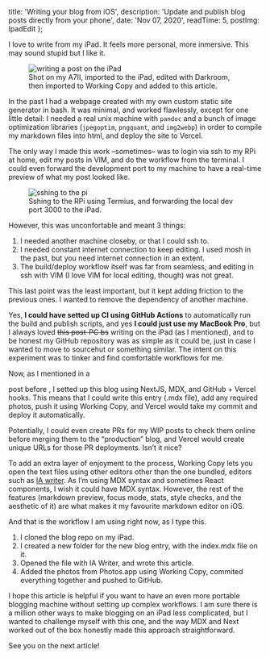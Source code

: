 
  title: 'Writing your blog from iOS',
	  description: 'Update and publish blog posts directly from your phone',
  date: 'Nov 07, 2020',
  readTime: 5,
  postImg: IpadEdit
};


I love to write from my iPad. It feels more personal, more inmersive. This may sound stupid but I like it.

<figure>
  <img src={IpadEdit} alt="writing a post on the iPad" />
  <figcaption>
		Shot on my A7II, imported to the iPad, edited with Darkroom,  then imported to Working Copy and added to this article.
  </figcaption>
</figure>

In the past I had a webpage created with my own custom static site generator in bash. It was minimal, and worked flawlessly, except for one little detail: I needed a real unix machine with `pandoc` and a bunch of image optimization libraries (`jpegoptim`, `pngquant`, and `img2webp`) in order to  compile my markdown files into html, and deploy the site to Vercel.

The only way I made this work –sometimes– was to login via ssh to my RPi at home, edit my posts in VIM, and do the workflow from the terminal. I could even forward the development port to my machine to have a real-time preview of what my post looked like. 

<figure>
  <img src={Sshing} alt="sshing to the pi" />
  <figcaption>
		Sshing to the RPi using Termius, and forwarding the local dev port 3000 to the iPad.
  </figcaption>
</figure>

However, this was unconfortable and meant 3 things:

1. I needed another machine closeby, or that I could ssh to.
2. I needed constant internet connection to keep editing. I used mosh in the past, but you need internet connection in an extent.
3. The build/deploy workflow itself was far from seamless, and editing in ssh with VIM (I love VIM for local editing, though) was not great. 

This last point was the least important, but it kept adding friction to the previous ones. I wanted to remove the dependency  of another machine.

Yes, **I could have setted up CI using GitHub Actions** to automatically run the build and publish scripts, and yes **I could just use my MacBook Pro**, but I always loved ~~this post-PC bs~~ writing on the iPad (as I mentioned), and to be honest my GitHub repository was as simple as it could be, just in case I wanted to move to sourcehut or something similar. The intent on this experiment was to tinker and find comfortable workflows for me.

Now, as I mentioned in a
<Link href={'/blog/2020-11-05-setup'}>
  <a>post before</a>
</Link>
, I setted up this blog using NextJS, MDX, and GitHub + Vercel hooks. This means that I could write this entry (.mdx file), add any required photos, push it using Working Copy, and Vercel would take my commit and deploy it automatically. 

Potentially, I could even create PRs for my WIP posts to check them online before merging them to the “production” blog, and Vercel would create unique URLs for those PR deployments. Isn’t it nice?

To add an extra layer of enjoyment to the process, Working Copy lets you open the text files using other editors other than the one bundled, editors such as [IA writer](https://ia.net/writer). As I’m using MDX syntax and sometimes React components, I wish it could have MDX syntax. However, the rest of the features (markdown preview, focus mode, stats, style checks, and the aesthetic of it) are what makes it my favourite markdown editor on iOS.

And that is the workflow I am using right now, as I type this.
1. I cloned the blog repo on my iPad.
2. I created a new folder for the new blog entry, with the index.mdx file on it.
3. Opened the file with IA Writer, and wrote this article.
4. Added the photos from Photos.app using Working Copy, commited everything together and pushed to GitHub.

I hope this article is helpful if you want to have an even more portable blogging machine without setting up complex workflows. I am sure there is a million other ways to make blogging on an iPad less complicated, but I wanted to challenge myself with this one, and the way MDX and Next worked out of the box honestly made this approach straightforward.

See you on the next article!
